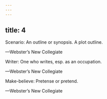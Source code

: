 ```yaml
---
---
---
```

title: 4
---




Scenario: An outline or synopsis. A plot outline.

—Webster’s New Collegiate

Writer: One who writes, esp. as an occupation.

—Webster’s New Collegiate

Make-believe: Pretense or pretend.

—Webster’s New Collegiate